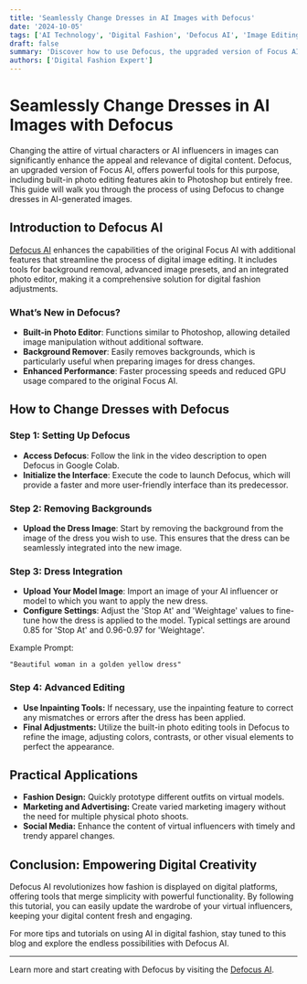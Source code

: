 ```yaml
---
title: 'Seamlessly Change Dresses in AI Images with Defocus'
date: '2024-10-05'
tags: ['AI Technology', 'Digital Fashion', 'Defocus AI', 'Image Editing']
draft: false
summary: 'Discover how to use Defocus, the upgraded version of Focus AI, to change dresses in images of virtual influencers, achieving up to 95% accuracy.'
authors: ['Digital Fashion Expert']
---
```


# Seamlessly Change Dresses in AI Images with Defocus

Changing the attire of virtual characters or AI influencers in images can significantly enhance the appeal and relevance of digital content. Defocus, an upgraded version of Focus AI, offers powerful tools for this purpose, including built-in photo editing features akin to Photoshop but entirely free. This guide will walk you through the process of using Defocus to change dresses in AI-generated images.

## Introduction to Defocus AI

[Defocus AI](https://www.youtube.com/redirect?event=video_description&redir_token=QUFFLUhqa05vUGUxUWlJUE9FWkZ4RmdEaVBQQW42aDRBUXxBQ3Jtc0tsVzNRZEJaMktrUzJSS2ZMTHllWTdsVTExQXZ0TTFMYi0wbUVuYWJXdmxLSGVDZ3RuT1NXOUlhUm5Mbnctb19SSXZyc2pJN3FDX05sVDZNUW9UMDg5YXVZWGQtNF9Fd0lPSE1aVXdTZVpCM1BGX082RQ&q=https%3A%2F%2Fcolab.research.google.com%2Fgithub%2Fehristoforu%2FDeFooocus%2Fblob%2Fmain%2FDeFooocus_colab.ipynb&v=bTFqF4BqU_E) enhances the capabilities of the original Focus AI with additional features that streamline the process of digital image editing. It includes tools for background removal, advanced image presets, and an integrated photo editor, making it a comprehensive solution for digital fashion adjustments.

### What’s New in Defocus?

- **Built-in Photo Editor**: Functions similar to Photoshop, allowing detailed image manipulation without additional software.
- **Background Remover**: Easily removes backgrounds, which is particularly useful when preparing images for dress changes.
- **Enhanced Performance**: Faster processing speeds and reduced GPU usage compared to the original Focus AI.

## How to Change Dresses with Defocus

### Step 1: Setting Up Defocus

- **Access Defocus**: Follow the link in the video description to open Defocus in Google Colab.
- **Initialize the Interface**: Execute the code to launch Defocus, which will provide a faster and more user-friendly interface than its predecessor.

### Step 2: Removing Backgrounds

- **Upload the Dress Image**: Start by removing the background from the image of the dress you wish to use. This ensures that the dress can be seamlessly integrated into the new image.

### Step 3: Dress Integration

- **Upload Your Model Image**: Import an image of your AI influencer or model to which you want to apply the new dress.
- **Configure Settings**: Adjust the 'Stop At' and 'Weightage' values to fine-tune how the dress is applied to the model. Typical settings are around 0.85 for 'Stop At' and 0.96-0.97 for 'Weightage'.

Example Prompt:
```plaintext
"Beautiful woman in a golden yellow dress"
```

### Step 4: Advanced Editing
- **Use Inpainting Tools:** If necessary, use the inpainting feature to correct any mismatches or errors after the dress has been applied.
- **Final Adjustments:** Utilize the built-in photo editing tools in Defocus to refine the image, adjusting colors, contrasts, or other visual elements to perfect the appearance.

## Practical Applications
- **Fashion Design:** Quickly prototype different outfits on virtual models.
- **Marketing and Advertising:** Create varied marketing imagery without the need for multiple physical photo shoots.
- **Social Media:** Enhance the content of virtual influencers with timely and trendy apparel changes.

## Conclusion: Empowering Digital Creativity
Defocus AI revolutionizes how fashion is displayed on digital platforms, offering tools that merge simplicity with powerful functionality. By following this tutorial, you can easily update the wardrobe of your virtual influencers, keeping your digital content fresh and engaging.

For more tips and tutorials on using AI in digital fashion, stay tuned to this blog and explore the endless possibilities with Defocus AI.

---

Learn more and start creating with Defocus by visiting the [Defocus AI](https://www.youtube.com/redirect?event=video_description&redir_token=QUFFLUhqa05vUGUxUWlJUE9FWkZ4RmdEaVBQQW42aDRBUXxBQ3Jtc0tsVzNRZEJaMktrUzJSS2ZMTHllWTdsVTExQXZ0TTFMYi0wbUVuYWJXdmxLSGVDZ3RuT1NXOUlhUm5Mbnctb19SSXZyc2pJN3FDX05sVDZNUW9UMDg5YXVZWGQtNF9Fd0lPSE1aVXdTZVpCM1BGX082RQ&q=https%3A%2F%2Fcolab.research.google.com%2Fgithub%2Fehristoforu%2FDeFooocus%2Fblob%2Fmain%2FDeFooocus_colab.ipynb&v=bTFqF4BqU_E).